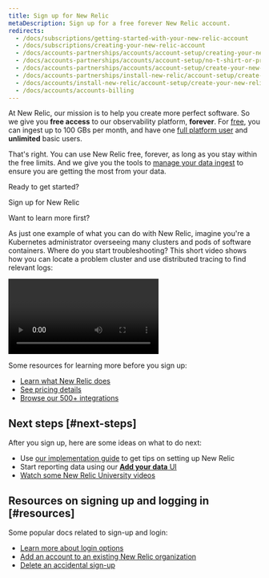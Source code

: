 ```yaml
---
title: Sign up for New Relic 
metaDescription: Sign up for a free forever New Relic account.
redirects:
  - /docs/subscriptions/getting-started-with-your-new-relic-account
  - /docs/subscriptions/creating-your-new-relic-account
  - /docs/accounts-partnerships/accounts/account-setup/creating-your-new-relic-account
  - /docs/accounts-partnerships/accounts/account-setup/no-t-shirt-or-promotional-item
  - /docs/accounts-partnerships/accounts/account-setup/create-your-new-relic-account
  - /docs/accounts-partnerships/install-new-relic/account-setup/create-your-new-relic-account
  - /docs/accounts/install-new-relic/account-setup/create-your-new-relic-account
  - /docs/accounts/accounts-billing
---
```


At New Relic, our mission is to help you create more perfect software. So we give you **free access** to our observability platform, **forever**. For [free](/docs/accounts/accounts-billing/new-relic-one-pricing-billing/new-relic-one-pricing-billing/#free), you can ingest up to 100 GBs per month, and have one [full platform user](/docs/accounts/accounts-billing/new-relic-one-user-management/user-type) and **unlimited** basic users.

That's right. You can use New Relic free, forever, as long as you stay within the free limits. And we give you the tools to [manage your data ingest](/docs/data-apis/manage-data/manage-your-data) to ensure you are getting the most from your data. 

Ready to get started?

<ButtonGroup>
  <ButtonLink
    role="button"
    to="https://newrelic.com/signup"
    variant="primary"
  >
    Sign up for New Relic
  </ButtonLink>
</ButtonGroup>

Want to learn more first?

As just one example of what you can do with New Relic, imagine you're a Kubernetes administrator overseeing many clusters and pods of software containers. Where do you start troubleshooting? This short video shows how you can locate a problem cluster and use distributed tracing to find relevant logs:

<Video
  type="wistia"
  id="hytv3kad74"
/>

Some resources for learning more before you sign up: 

* [Learn what New Relic does](https://docs.newrelic.com/docs/using-new-relic/welcome-new-relic/get-started/introduction-new-relic#get-started-now)
* [See pricing details](https://newrelic.com/pricing)
* [Browse our 500+ integrations](https://newrelic.com/instant-observability)

## Next steps [#next-steps]

After you sign up, here are some ideas on what to do next: 

* Use [our implementation guide](/docs/new-relic-solutions/get-started/implementation-guide-intro) to get tips on setting up New Relic
* Start reporting data using our [**Add your data** UI](https://one.newrelic.com/launcher/nr1-core.settings)
* [Watch some New Relic University videos](https://learn.newrelic.com/)

## Resources on signing up and logging in [#resources]

Some popular docs related to sign-up and login: 

* [Learn more about login options](/docs/accounts/accounts-billing/account-setup/login-options)
* [Add an account to an existing New Relic organization](/docs/accounts/accounts-billing/account-structure/add-accounts)
* [Delete an accidental sign-up](/docs/accounts/accounts-billing/account-setup/downgradecancel-account/#cancel-unused-org)
